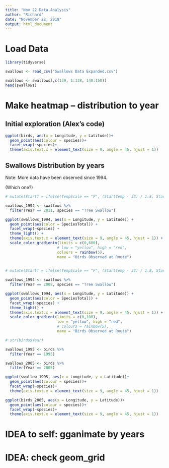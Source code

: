 ---
title: "Nov 22 Data Analysis"
author: "Richard"
date: "November 22, 2018"
output: html_document
---

# Load Data

```{r}
library(tidyverse)

swallows <- read_csv("Swallows Data Expanded.csv")

swallows <- swallows[,c(139, 1:138, 140:150)]
head(swallows)
```

# Make heatmap -- distribution to year

## Initial exploration (Alex's code)

```{r}
ggplot(birds, aes(x = Longitude, y = Latitude))+
  geom_point(aes(colour = species))+
  facet_wrap(~species)+
  theme(axis.text.x = element_text(size = 9, angle = 45, hjust = 1))
```

## Swallows Distribution by years

Note: More data have been observed since 1994.

(Which one?)

```{r}

# mutate(StartT = ifelse(TempScale == "F", (StartTemp - 32) / 1.8, StartTemp)) %>%

swallows_1994 <- swallows %>%
  filter(Year == 2011, species == "Tree Swallow")

ggplot(swallows_1994, aes(x = Longitude, y = Latitude)) +
  geom_point(aes(color = SpeciesTotal)) +
  facet_wrap(~species) +
  theme_light() +
  theme(axis.text.x = element_text(size = 9, angle = 45, hjust = 1)) +
  scale_color_gradientn(limits = c(0,600),
                       # low = "yellow", high = "red",
                       colours = rainbow(5),
                       name = "Birds Observed at Route")
  
```

```{r}

# mutate(StartT = ifelse(TempScale == "F", (StartTemp - 32) / 1.8, StartTemp)) %>%

swallows_1994 <- swallows %>%
  filter(Year == 2008, species == "Tree Swallow")

ggplot(swallows_1994, aes(x = Longitude, y = Latitude)) +
  geom_point(aes(color = SpeciesTotal)) +
  facet_wrap(~species) +
  theme_light() +
  theme(axis.text.x = element_text(size = 9, angle = 45, hjust = 1)) +
  scale_color_gradient(limits = c(0,100),
                       low = "yellow", high = "red",
                       # colours = rainbow(5),
                       name = "Birds Observed at Route")
```

```{r}
# str(birds$Year)

swallows_1995 <- birds %>% 
  filter(Year == 1995)

swallows_2005 <- birds %>% 
  filter(Year == 2005)

ggplot(swallow_1995, aes(x = Longitude, y = Latitude))+
  geom_point(aes(colour = species))+
  facet_wrap(~species)+
  theme(axis.text.x = element_text(size = 9, angle = 45, hjust = 1))

ggplot(birds_2005, aes(x = Longitude, y = Latitude))+
  geom_point(aes(colour = species))+
  facet_wrap(~species)+
  theme(axis.text.x = element_text(size = 9, angle = 45, hjust = 1))
```

# IDEA to self: gganimate by years
# IDEA: check geom_grid